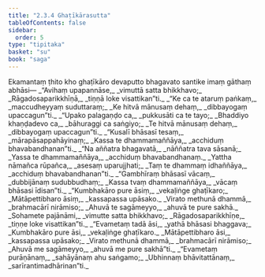 ```yaml
---
title: "2.3.4 Ghaṭīkārasutta"
tableOfContents: false
sidebar:
  order: 5
type: "tipitaka"
basket: "su"
book: "saga"
---
```



<DynamicBreadcrumb />

<Division number="105" book="saga" bookNo="12" page="59">

<Paragraph number="508" book="saga">
Ekamantaṃ ṭhito kho ghaṭīkāro devaputto bhagavato santike imaṃ gāthaṃ abhāsi—
</Paragraph>

<Paragraph number="509" type="verses" book="saga">
_“Avihaṃ upapannāse,_  
_vimuttā satta bhikkhavo;_  
_Rāgadosaparikkhīṇā,_  
_tiṇṇā loke visattikan”ti._  

</Paragraph>

<Paragraph number="510" type="verses" book="saga">
_“Ke ca te ataruṃ paṅkaṃ,_  
_maccudheyyaṃ suduttaraṃ;_  
_Ke hitvā mānusaṃ dehaṃ,_  
_dibbayogaṃ upaccagun”ti._  

</Paragraph>

<Paragraph number="511" type="verses" book="saga">
_“Upako palagaṇḍo ca,_  
_pukkusāti ca te tayo;_  
_Bhaddiyo khaṇḍadevo ca,_  
_bāhuraggi ca saṅgiyo;_  
_Te hitvā mānusaṃ dehaṃ,_  
_dibbayogaṃ upaccagun”ti._  

</Paragraph>

<Paragraph number="512" type="verses" book="saga">
_“Kusalī bhāsasī tesaṃ,_  
_mārapāsappahāyinaṃ;_  
_Kassa te dhammamaññāya,_  
_acchiduṃ bhavabandhanan”ti._  

</Paragraph>

<Paragraph number="513" type="verses" book="saga">
_“Na aññatra bhagavatā,_  
_nāññatra tava sāsanā;_  
_Yassa te dhammamaññāya,_  
_acchiduṃ bhavabandhanaṃ._  

</Paragraph>

<Paragraph number="514" type="verses" book="saga">
_Yattha nāmañca rūpañca,_  
_asesaṃ uparujjhati;_  
_Taṃ te dhammaṃ idhaññāya,_  
_acchiduṃ bhavabandhanan”ti._  

</Paragraph>

<Paragraph number="515" type="verses" book="saga">
_“Gambhīraṃ bhāsasī vācaṃ,_  
_dubbijānaṃ sudubbudhaṃ;_  
_Kassa tvaṃ dhammamaññāya,_  
_vācaṃ bhāsasi īdisan”ti._  

</Paragraph>

<Paragraph number="516" type="verses" book="saga">
_“Kumbhakāro pure āsiṃ,_  
_vekaḷiṅge ghaṭīkaro;_  
_Mātāpettibharo āsiṃ,_  
_kassapassa upāsako._  

</Paragraph>

<Paragraph number="517" type="verses" book="saga">
_Virato methunā dhammā,_  
_brahmacārī nirāmiso;_  
_Ahuvā te sagāmeyyo,_  
_ahuvā te pure sakhā._  

</Paragraph>

<Paragraph number="518" type="verses" book="saga">
_Sohamete pajānāmi,_  
_vimutte satta bhikkhavo;_  
_Rāgadosaparikkhīṇe,_  
_tiṇṇe loke visattikan”ti._  

</Paragraph>

<Paragraph number="519" type="verses" book="saga">
_“Evametaṃ tadā āsi,_  
_yathā bhāsasi bhaggava;_  
_Kumbhakāro pure āsi,_  
_vekaḷiṅge ghaṭīkaro._  

</Paragraph>

<Paragraph number="520" type="verses" book="saga">
_Mātāpettibharo āsi,_  
_kassapassa upāsako;_  
_Virato methunā dhammā,_  
_brahmacārī nirāmiso;_  
_Ahuvā me sagāmeyyo,_  
_ahuvā me pure sakhā”ti._  

</Paragraph>

<Paragraph number="521" type="verses" book="saga">
_“Evametaṃ purāṇānaṃ,_  
_sahāyānaṃ ahu saṅgamo;_  
_Ubhinnaṃ bhāvitattānaṃ,_  
_sarīrantimadhārinan”ti._
</Paragraph>
</Division>